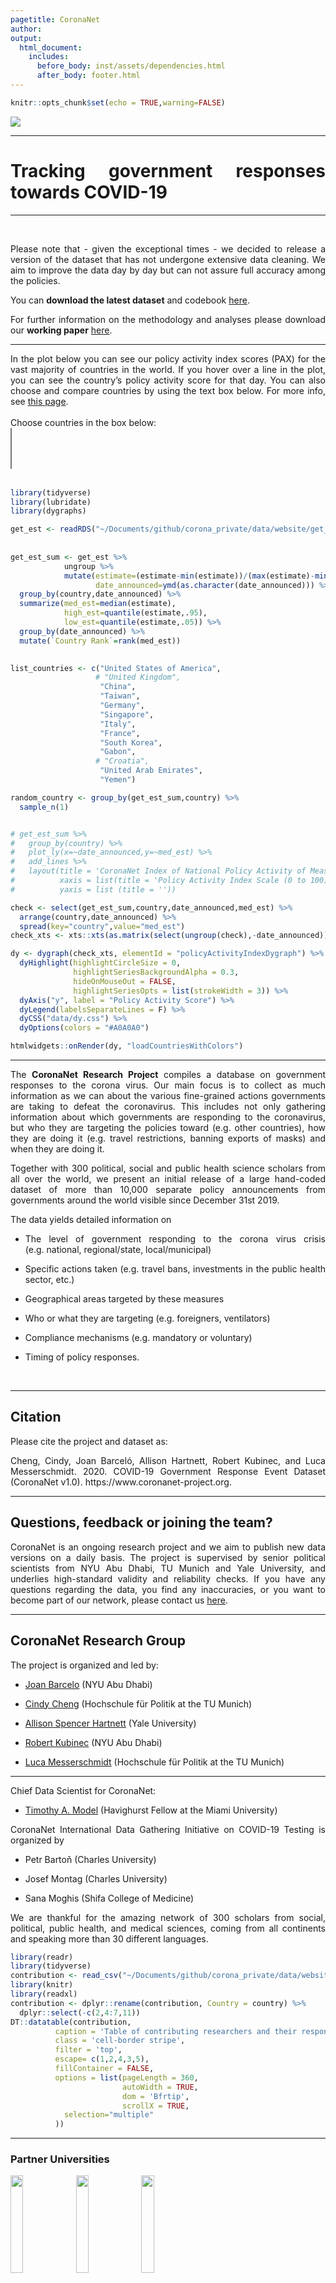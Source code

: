 ```yaml
---
pagetitle: CoronaNet
author: 
output: 
  html_document:
    includes:
      before_body: inst/assets/dependencies.html
      after_body: footer.html
---
```


```r
knitr::opts_chunk$set(echo = TRUE,warning=FALSE)

```

<!-- ```{js logo-js, echo=FALSE} -->

<!-- $(document).ready(function() { -->
<!--   $('#header').parent().prepend('<div id=\"logo\"><img src=\"img/logo_height.png"\" style=\"position:absolute; top:0; right:0; padding:20px; height:280px\"></div>'); -->
<!--   $('#header').css('margin-right', '270px') -->
<!-- }); -->
<!-- ``` -->


\renewcommand{\topfraction}{.85}
\renewcommand{\bottomfraction}{.7}
\renewcommand{\textfraction}{.15}
\renewcommand{\floatpagefraction}{.66}


![](img/logo_wide.png)
<style>
body {
text-align: justify}
</style>

***
# Tracking government responses towards COVID-19 {-}
***

<br>

Please note that - given the exceptional times - we decided to release a version of the dataset that has not undergone extensive data cleaning. We aim to improve the data day by day but can not assure full accuracy among the policies. 

You can **download the latest dataset** and codebook [here](https://coronanet-project.org/download).

For further information on the methodology and analyses please download our **working paper** [here](https://coronanet-project.org/working_papers).

***

In the plot below you can see our policy activity index scores (PAX) for the vast majority of countries in the world. If you hover over a line in the plot, you can see the country’s policy activity score for that day. You can also choose and compare countries by using the text box below. For more info, see [this page](https://coronanet-project.org/visuals.html).
<br>
<br>
<label for="country-search">Choose countries in the box below:</label><br>
<select class="country-search" id="countrySearch" name="country-search" multiple="multiple">
</select>
<br>
<br>
```r
library(tidyverse)
library(lubridate)
library(dygraphs)

get_est <- readRDS("~/Documents/github/corona_private/data/website/get_est.rds")
 
 
get_est_sum <- get_est %>%
            ungroup %>%
            mutate(estimate=(estimate-min(estimate))/(max(estimate)-min(estimate))*100,
                   date_announced=ymd(as.character(date_announced))) %>%
  group_by(country,date_announced) %>%
  summarize(med_est=median(estimate),
            high_est=quantile(estimate,.95),
            low_est=quantile(estimate,.05)) %>%
  group_by(date_announced) %>%
  mutate(`Country Rank`=rank(med_est))
 

list_countries <- c("United States of America",
                   # "United Kingdom",
                    "China",
                    "Taiwan",
                    "Germany",
                    "Singapore",
                    "Italy",
                    "France",
                    "South Korea",
                    "Gabon",
                   # "Croatia",
                    "United Arab Emirates",
                    "Yemen")

random_country <- group_by(get_est_sum,country) %>% 
  sample_n(1)


# get_est_sum %>%
#   group_by(country) %>% 
#   plot_ly(x=~date_announced,y=~med_est) %>% 
#   add_lines %>% 
#   layout(title = 'CoronaNet Index of National Policy Activity of Measures Opposing COVID-19 Pandemic',
#          xaxis = list(title = 'Policy Activity Index Scale (0 to 100)'),
#          yaxis = list (title = ''))

check <- select(get_est_sum,country,date_announced,med_est) %>% 
  arrange(country,date_announced) %>% 
  spread(key="country",value="med_est") 
check_xts <- xts::xts(as.matrix(select(ungroup(check),-date_announced)),check$date_announced)

dy <- dygraph(check_xts, elementId = "policyActivityIndexDygraph") %>% 
  dyHighlight(highlightCircleSize = 0, 
              highlightSeriesBackgroundAlpha = 0.3,
              hideOnMouseOut = FALSE,
              highlightSeriesOpts = list(strokeWidth = 3)) %>% 
  dyAxis("y", label = "Policy Activity Score") %>% 
  dyLegend(labelsSeparateLines = F) %>% 
  dyCSS("data/dy.css") %>%
  dyOptions(colors = "#A0A0A0")

htmlwidgets::onRender(dy, "loadCountriesWithColors")
```

*** 

The **CoronaNet Research Project** compiles a database on government responses to the corona virus. Our main focus is to collect as much information as we can about the various fine-grained actions governments are taking to defeat the coronavirus. This includes not only gathering information about which governments are responding to the coronavirus, but who they are targeting the policies toward (e.g. other countries), how they are doing it (e.g. travel restrictions, banning exports of masks) and when they are doing it.

Together with 300 political, social and public health science scholars from all over the world, we present an initial release of a large hand-coded dataset of more than 10,000 separate policy announcements from governments around the world visible since December 31st 2019.

The data yields detailed information on 

* The level of government responding to the corona virus crisis (e.g. national, regional/state, local/municipal) 

* Specific actions taken (e.g. travel bans, investments in the public health sector, etc.)

* Geographical areas targeted by these measures 

* Who or what they are targeting (e.g. foreigners, ventilators)

* Compliance mechanisms (e.g. mandatory or voluntary) 

* Timing of policy responses.

<br>


***

##  Citation {-}

Please cite the project and dataset as:

Cheng, Cindy, Joan Barceló, Allison Hartnett, Robert Kubinec, and Luca Messerschmidt. 2020. COVID-19 Government Response Event Dataset (CoronaNet v1.0). https://www.coronanet-project.org.



***
##  Questions, feedback or joining the team? {-}

CoronaNet is an ongoing research project and we aim to publish new data versions on a daily basis. The project is supervised by senior political scientists from NYU Abu Dhabi, TU Munich and Yale University, and underlies high-standard validity and reliability checks.
If you have any questions regarding the data, you find any inaccuracies, or you want to become part of our network, please contact us [here](https://forms.gle/2Zc5Rrdq9J43b7NR9).



***
## CoronaNet Research Group {-}


The project is organized and led by:

+ [Joan Barcelo](https://sites.google.com/view/joanbarcelo/home?authuser=1) (NYU Abu Dhabi)

+ [Cindy Cheng](http://cindyyawencheng.com/) (Hochschule für Politik at the TU Munich)

+ [Allison Spencer Hartnett](http://www.allisonhartnett.io/) (Yale University)

+ [Robert Kubinec](http://www.robertkubinec.com/#about) (NYU Abu Dhabi)

+ [Luca Messerschmidt ](https://lumesserschmidt.github.io/aboutme/) (Hochschule für Politik at the TU Munich)



***
Chief Data Scientist for CoronaNet:

+ [Timothy A. Model](https://www.timothymodel.com/) (Havighurst Fellow at the Miami University)


CoronaNet International Data Gathering Initiative on COVID-19 Testing is organized by

+ Petr Bartoň (Charles University)

+ Josef Montag (Charles University)

+ Sana Moghis (Shifa College of Medicine)



We are thankful for the amazing network of 300 scholars from social, political, public health, and medical sciences, coming from all continents and speaking more than 30 different languages.


```r
library(readr)
library(tidyverse)
contribution <- read_csv("~/Documents/github/corona_private/data/website/people/RA/contribution.csv")
library(knitr)
library(readxl)
contribution <- dplyr::rename(contribution, Country = country) %>%
  dplyr::select(-c(2,4:7,11))
DT::datatable(contribution,
          caption = 'Table of contributing researchers and their responsible countries',
          class = 'cell-border stripe', 
          filter = 'top',
          escape= c(1,2,4,3,5),
          fillContainer = FALSE, 
          options = list(pageLength = 360, 
                         autoWidth = TRUE,
                         dom = 'Bfrtip',
                         scrollX = TRUE, 
            selection="multiple"
          ))
```


***
### Partner Universities {-}

<img width="20%" src="img/TUM.jpg"/>
<img width="20%" src="img/TUM.png"/>
<img width="20%" src="img/NYU.png"/>

***
### Partner Institutions {-}
<div style="width:100px; height:75px">
[![Starsift](img/jataware.png)](https://www.jataware.com/)
</div>


![](img/header_wide.png)

